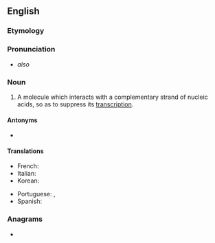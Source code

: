 ==English==

===Etymology===
{{prefix|anti|sense|lang=en}}

===Pronunciation===
* {{IPA|æntaɪsɛns|lang=en}} ''also'' {{IPAchar|æntisɛns}}

===Noun===
{{en-noun}}

# {{lb|en|genetics}} A molecule which interacts with a complementary strand of nucleic acids, so as to suppress its [[transcription]].

====Antonyms====
* {{sense|genetics}} {{l|en|sense}}

====Translations====
{{trans-top|a molecule which suppresses transcription}}
* French: {{t+|fr|antisens}}
* Italian: {{t|it|antisenso}}
* Korean: {{t|ko|안티센스|tr=antisenseu}}
{{trans-mid}}
* Portuguese: {{t|pt|anti-sentido}}, {{t|pt|sentido negativo}}
* Spanish: {{t|es|antisentido|m}}
{{trans-bottom}}

===Anagrams===
* {{anagrams|en|insensate}}